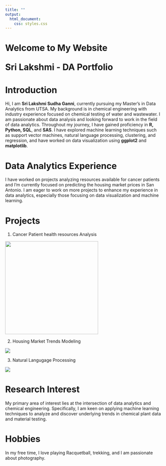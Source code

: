 ```yaml
---
title: ""
output: 
  html_document:
    css: styles.css
---
```





::: {.header2 align="left"}
<h1>

Welcome to My Website

Sri Lakshmi - DA Portfolio

</h1>
:::

# Introduction

Hi, I am **Sri Lakshmi Sudha Ganni**, currently pursuing my Master’s in Data Analytics from UTSA. My background is in chemical engineering with industry experience focused on chemical testing of water and wastewater. I am passionate about data analysis and looking forward to work in the field of data analytics. Throughout my journey, I have gained proficiency in **R, Python, SQL**, and **SAS**. I have explored machine learning techniques such as support vector machines, natural language processing, clustering, and regression, and have worked on data visualization using **ggplot2** and **matplotlib**.

# Data Analytics Experience

I have worked on projects analyzing resources available for cancer patients and I'm currently focused on predicting the housing market prices in San Antonio. I am eager to work on more projects to enhance my experience in data analytics, especially those focusing on data visualization and machine learning.

# Projects

1)  Cancer Patient health resources Analysis 

![](cancer_DA.jpg){fig-align="left" width="300"}

2)  Housing Market Trends Modeling

![](housing.jpg){}

3)  Natural Langugage Processing

![](nlp.jpg){}

# Research Interest

My primary area of interest lies at the intersection of data analytics and chemical engineering. Specifically, I am keen on applying machine learning techniques to analyze and discover underlying trends in chemical plant data and material testing.

# Hobbies

In my free time, I love playing Racquetball, trekking, and I am passionate about photography.

